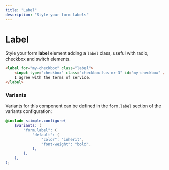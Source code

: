 ```yaml
---
title: "Label"
description: "Style your form labels"
---
```


# Label

Style your form **label** element adding a `label` class, useful with radio, checkbox and switch elements.

```html live=true
<label for="my-checkbox" class="label">
    <input type="checkbox" class="checkbox has-mr-3" id="my-checkbox" />
    I agree with the terms of service.
</label>
```

### Variants

Variants for this component can be defined in the `form.label` section of the variants configuration:

```scss
@include siimple.configure(
    $variants: (
        "form.label": (
            "default": (
                "color": "inherit",
                "font-weight": "bold",
            ),
        ),
    ),
);
```
